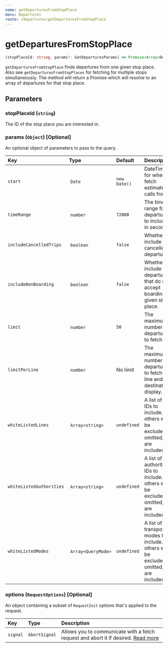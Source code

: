 ```yaml
---
name: getDeparturesFromStopPlace
menu: Departures
route: /departures/getDeparturesFromStopPlace
---
```


# getDeparturesFromStopPlace

```typescript
(stopPlaceId: string, params?: GetDeparturesParams) => Promise<Array<Departure>>
```

`getDeparturesFromStopPlace` finds departures from one given stop place. Also see `getDeparturesFromStopPlaces` for fetching for multiple stops simultaneously.
The method will return a Promise which will resolve to an array of departures for that stop place.

## Parameters

### stopPlaceId (`string`)

The ID of the stop place you are interested in.

### params (`Object`) [Optional]

An optional object of parameters to pass to the query.

| Key                      | Type                | Default      | Description                                                                                      |
| :----------------------- | :------------------ | :----------- | :----------------------------------------------------------------------------------------------- |
| `start`                  |  `Date`             | `new Date()` | DateTime for when to fetch estimated calls from.                                                 |
| `timeRange`              |  `number`           | `72000`      | The time range for departures to include in seconds.                                             |
| `includeCancelledTrips`  |  `boolean`          | `false`      | Whether to include cancelled departures.                                                         |
| `includeNonBoarding`     |  `boolean`          | `false`      | Whether to include departures that do not accept boarding at given stop place.                   |
| `limit`                  |  `number`           | `50`         | The maximum number of departures to fetch.                                                       |
| `limitPerLine`           |  `number`           | No limit     | The maximum number of departures to fetch per line and destination display.                      |
| `whiteListedLines`       |  `Array<string>`    | `undefined`  | A list of line IDs to include. All others will be excluded. If omitted, all are included.        |
| `whiteListedAuthorities` |  `Array<string>`    | `undefined`  | A list of authority IDs to include. All others will be excluded. If omitted, all are included.   |
| `whiteListedModes`       |  `Array<QueryMode>` | `undefined`  | A list of transport modes to include. All others will be excluded. If omitted, all are included. |

### options (`RequestOptions`) [Optional]

An object containing a subset of `RequestInit` options that's applied to the request.

| Key      | Type          | Description                                                                                                                                       |
| :------- | :------------ | :------------------------------------------------------------------------------------------------------------------------------------------------ |
| `signal` | `AbortSignal` | Allows you to communicate with a fetch request and abort it if desired. [Read more](https://developer.mozilla.org/en-US/docs/Web/API/AbortSignal) |
